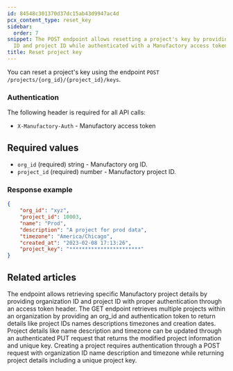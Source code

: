 ```yaml
---
id: 84548c301370d37dc15ab43d9947ac4d
pcx_content_type: reset_key
sidebar:
  order: 7
snippet: The POST endpoint allows resetting a project's key by providing organization
  ID and project ID while authenticated with a Manufactory access token.
title: Reset project key
---
```


You can reset a project's key using the endpoint `POST /projects/{org_id}/{project_id}/keys`.

### Authentication

The following header is required for all API calls:
- `X-Manufactory-Auth` - Manufactory access token

## Required values

- `org_id` (required) string - Manufactory org ID.
- `project_id` (required) number - Manufactory project ID.

### Response example

```json
{
    "org_id": "xyz",
    "project_id": 10003,
    "name": "Prod",
    "description": "A project for prod data",
    "timezone": "America/Chicago",
    "created_at": "2023-02-08 17:13:26",
    "project_key": "***********************"
}
```


## Related articles
<CardGrid>
<LinkTitleCard header="<b>Projects > Get a project</b>" href="/products/manufactory/projects/get_project/" > The endpoint allows retrieving specific Manufactory project details by providing organization ID and project ID with proper authentication through an access token header. </LinkTitleCard>
<LinkTitleCard header="<b>Projects > Get all projects</b>" href="/products/manufactory/projects/get_projects/" > The GET endpoint retrieves multiple projects within an organization by providing an org_id and authentication token to return details like project IDs names descriptions timezones and creation dates. </LinkTitleCard>
<LinkTitleCard header="<b>Projects > Update a project</b>" href="/products/manufactory/projects/update_project/" > Project details like name description and timezone can be updated through an authenticated PUT request that returns the modified project information and unique key. </LinkTitleCard>
<LinkTitleCard header="<b>Projects > Create a project</b>" href="/products/manufactory/projects/create_project/" > Creating a project requires authentication through a POST request with organization ID name description and timezone while returning project details including a unique project key. </LinkTitleCard>
</CardGrid>